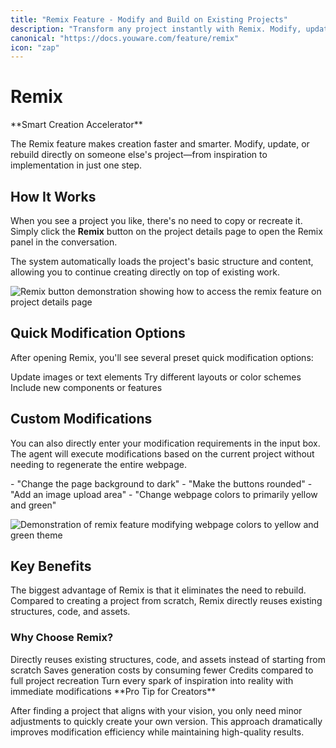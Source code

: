 ```yaml
---
title: "Remix Feature - Modify and Build on Existing Projects"
description: "Transform any project instantly with Remix. Modify, update, or rebuild directly on someone else's work—from inspiration to implementation in one step."
canonical: "https://docs.youware.com/feature/remix"
icon: "zap"
---
```


# Remix

<Note>
**Smart Creation Accelerator**

The Remix feature makes creation faster and smarter. Modify, update, or rebuild directly on someone else's project—from inspiration to implementation in just one step.
</Note>

## How It Works

When you see a project you like, there's no need to copy or recreate it. Simply click the **Remix** button on the project details page to open the Remix panel in the conversation.

<Info>
The system automatically loads the project's basic structure and content, allowing you to continue creating directly on top of existing work.
</Info>

![Remix button demonstration showing how to access the remix feature on project details page](/images/remix-button.gif)

## Quick Modification Options

After opening Remix, you'll see several preset quick modification options:

<CardGroup cols={3}>
  <Card title="Replace Content" icon="copy">
    Update images or text elements
  </Card>
  <Card title="New Theme" icon="palette">
    Try different layouts or color schemes
  </Card>
  <Card title="Add Sections" icon="plus">
    Include new components or features
  </Card>
</CardGroup>

## Custom Modifications

You can also directly enter your modification requirements in the input box. The agent will execute modifications based on the current project without needing to regenerate the entire webpage.

<Accordion title="Example Modification Requests">
  - "Change the page background to dark"
  - "Make the buttons rounded" 
  - "Add an image upload area"
  - "Change webpage colors to primarily yellow and green"
</Accordion>

![Demonstration of remix feature modifying webpage colors to yellow and green theme](/images/remix-modification.gif)

## Key Benefits

The biggest advantage of Remix is that it eliminates the need to rebuild. Compared to creating a project from scratch, Remix directly reuses existing structures, code, and assets.

### Why Choose Remix?

<AccordionGroup>
<Accordion title="No Rebuilding Required" icon="refresh-cw">
Directly reuses existing structures, code, and assets instead of starting from scratch
</Accordion>

<Accordion title="Cost Efficient" icon="dollar-sign">
Saves generation costs by consuming fewer Credits compared to full project recreation
</Accordion>

<Accordion title="Instant Implementation" icon="zap">
Turn every spark of inspiration into reality with immediate modifications
</Accordion>
</AccordionGroup>

<Tip>
**Pro Tip for Creators**

After finding a project that aligns with your vision, you only need minor adjustments to quickly create your own version. This approach dramatically improves modification efficiency while maintaining high-quality results.
</Tip>